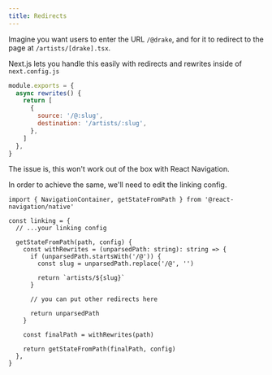 ```yaml
---
title: Redirects
---
```


Imagine you want users to enter the URL `/@drake`, and for it to redirect to the page at `/artists/[drake].tsx`.

Next.js lets you handle this easily with redirects and rewrites inside of `next.config.js`

```js
module.exports = {
  async rewrites() {
    return [
      {
        source: '/@:slug',
        destination: '/artists/:slug',
      },
    ]
  },
}
```

The issue is, this won't work out of the box with React Navigation.

In order to achieve the same, we'll need to edit the linking config.

```tsx
import { NavigationContainer, getStateFromPath } from '@react-navigation/native'

const linking = {
  // ...your linking config

  getStateFromPath(path, config) {
    const withRewrites = (unparsedPath: string): string => {
      if (unparsedPath.startsWith('/@')) {
        const slug = unparsedPath.replace('/@', '')

        return `artists/${slug}`
      }

      // you can put other redirects here

      return unparsedPath
    }

    const finalPath = withRewrites(path)

    return getStateFromPath(finalPath, config)
  },
}
```
